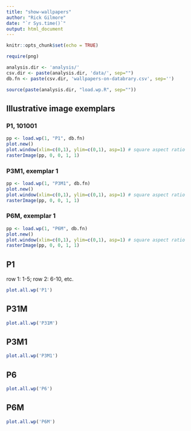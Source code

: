 ```yaml
---
title: "show-wallpapers"
author: "Rick Gilmore"
date: "`r Sys.time()`"
output: html_document
---
```


```r
knitr::opts_chunk$set(echo = TRUE)

require(png)

analysis.dir <- 'analysis/'
csv.dir <- paste(analysis.dir, 'data/', sep="")
db.fn <- paste(csv.dir, 'wallpapers-on-databrary.csv', sep='')

source(paste(analysis.dir, "load.wp.R", sep=""))
```

## Illustrative image exemplars

### P1, 101001

```r
pp <- load.wp(1, "P1", db.fn)
plot.new()
plot.window(xlim=c(0,1), ylim=c(0,1), asp=1) # square aspect ratio
rasterImage(pp, 0, 0, 1, 1)
```

### P3M1, exemplar 1

```r
pp <- load.wp(1, "P3M1", db.fn)
plot.new()
plot.window(xlim=c(0,1), ylim=c(0,1), asp=1) # square aspect ratio
rasterImage(pp, 0, 0, 1, 1)
```

### P6M, exemplar 1

```r
pp <- load.wp(1, "P6M", db.fn)
plot.new()
plot.window(xlim=c(0,1), ylim=c(0,1), asp=1) # square aspect ratio
rasterImage(pp, 0, 0, 1, 1)
```

## P1

row 1: 1-5; row 2: 6-10, etc.

```r
plot.all.wp('P1')
```

## P31M
```r
plot.all.wp('P31M')
```

## P3M1
```r
plot.all.wp('P3M1')
```

## P6
```r
plot.all.wp('P6')
```


## P6M
```r
plot.all.wp('P6M')
```

